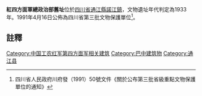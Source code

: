 {{msg:四川省文物保護單位
|名稱 = 紅四方面軍總政治部舊址
|編號 = 10
|圖片 = 
|級別 = S3
|分類 = 
|時代 = 1933年
|地点 = [[四川省|四川省]][[通江縣|通江縣]][[諾江鎮|諾江鎮]]
|坐標 =
|登錄 = 1991年4月16日
}}
'''紅四方面軍總政治部舊址'''位於[[四川省|四川省]][[通江縣|通江縣]][[諾江鎮|諾江鎮]]，文物遺址年代判定為1933年。1991年4月16日公佈為四川省第三批文物保護單位<ref>四川省人民政府川府發（1991）50號文件《關於公布第三批省級重點文物保護單位的通知》</ref>。

==註釋==
{{reflist}}

{{文物保護單位小作品}}

[[Category:中国工农红军第四方面军相关建筑|Category:中国工农红军第四方面军相关建筑]]
[[Category:巴中建筑物|Category:巴中建筑物]]
[[Category:通江县|Category:通江县]]